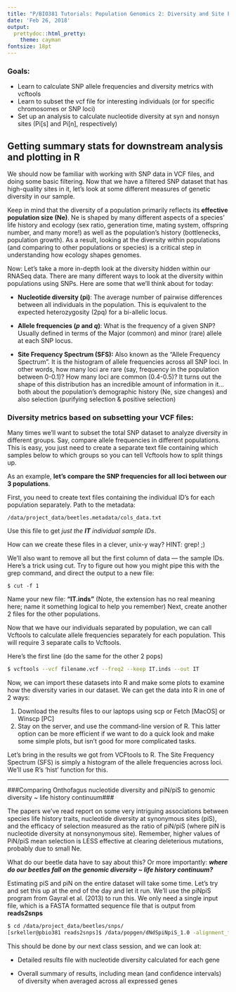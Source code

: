 ```yaml
---
title: "P/BIO381 Tutorials: Population Genomics 2: Diversity and Site Frequency Spectrum (SFS)"
date: 'Feb 26, 2018'
output:
  prettydoc::html_pretty:
    theme: cayman
fontsize: 18pt
---
```


### Goals:
* Learn to calculate SNP allele frequencies and diversity metrics with vcftools
* Learn to subset the vcf file for interesting individuals (or for specific chromosomes or SNP loci)
* Set up an analysis to calculate nucleotide diversity at syn and nonsyn sites (Pi[s] and Pi[n], respectively)

## Getting summary stats for downstream analysis and plotting in R##

We should now be familiar with working with SNP data in VCF files, and doing some basic filtering. Now that we have a filtered SNP dataset that has high-quality sites in it, let's look at some different measures of genetic diversity in our sample. 

Keep in mind that the diversity of a population primarily reflects its **effective population size (Ne)**.  Ne is shaped by many different aspects of a species' life history and ecology (sex ratio, generation time, mating system, offspring number, and many more!) as well as the population's history (bottlenecks, population growth). As a result, looking at the diversity within populations (and comparing to other populations or species) is a critical step in understanding how ecology shapes genomes. 

Now: Let's take a more in-depth look at the diversity hidden within our RNASeq data. There are many different ways to look at the diversity within populations using SNPs. Here are some that we'll think about for today:


- **Nucleotide diversity (pi)**: The average number of pairwise differences between all individuals in the population. This is equivalent to the expected heterozygosity (2pq) for a bi-allelic locus.

- **Allele frequencies (*p* and *q*)**: What is the frequency of a given SNP? Usually defined in terms of the Major (common) and minor (rare) allele at each SNP locus.

- **Site Frequency Spectrum (SFS):** Also known as the "Allele Frequency Spectrum". It is the histogram of allele frequencies across all SNP loci. In other words, how many loci are rare (say, frequency in the population between 0-0.1)? How many loci are common (0.4-0.5)? It turns out the shape of this distribution has an incredible amount of information in it…both about the population's demographic history (Ne, size changes) and also selection (purifying selection & positive selection)


### Diversity metrics based on subsetting your VCF files: ###

Many times we'll want to subset the total SNP dataset to analyze diversity in different groups. Say, compare allele frequencies in different populations. This is easy, you just need to create a separate text file containing which samples below to which groups so you can tell Vcftools how to split things up.

As an example, **let's compare the SNP frequencies for all loci between our 3 populations**. 

First, you need to create text files containing the individual ID's for each population separately. Path to the metadata: 

```
/data/project_data/beetles.metadata/cols_data.txt
```

Use this file to get *just the **IT** individual sample IDs*. 

How can we create these files in a clever, unix-y way?   HINT: grep!   ;)

We'll also want to remove all but the first column of data — the sample IDs. Here's a trick using cut. Try to figure out how you might pipe this with the grep command, and direct the output to a new file:

```
$ cut -f 1 
```

Name your new file: **"IT.inds"** (Note, the extension has no real meaning here; name it something logical to help you remember) Next, create another 2 files for the other populations.


Now that we have our individuals separated by population, we can call Vcftools to calculate allele frequencies separately for each population. This will require 3 separate calls to Vcftools.

Here's the first line (do the same for the other 2 pops)

```bash
$ vcftools --vcf filename.vcf --freq2 --keep IT.inds --out IT
```

Now, we can import these datasets into R and make some plots to examine how the diversity varies in our dataset. We can get the data into R in one of 2 ways:

1. Download the results files to our laptops using scp or Fetch [MacOS] or Winscp [PC]
2. Stay on the server, and use the command-line version of R. This latter option can be more efficient if we want to do a quick look and make some simple plots, but isn't good for more complicated tasks. 


Let's bring in the results we got from VCFtools to R. The Site Frequency Spectrum (SFS) is simply a histogram of the allele frequencies across loci. We'll use R's 'hist' function for this.


------------------------------------------

###Comparing Onthofagus nucleotide diversity and piN/piS to genomic diversity ~ life history continuum###

The papers we've read report on some very intriguing associations between species life history traits, nucleotide diversity at synonymous sites (piS), and the efficacy of selection measured as the ratio of piN/piS (where piN is nucleotide diversity at nonsynonymous site). Remember, higher values of PiN/piS mean selection is LESS effective at clearing deleterious mutations, probably due to small Ne.


What do our beetle data have to say about this? Or more importantly: ***where do our beetles fall on the genomic diversity ~ life history continuum?***


Estimating piS and piN on the entire dataset will take some time. Let's try and set this up at the end of the day and let it run. We'll use the piNpiS program from Gayral et al. (2013) to run this. We only need a single input file, which is a FASTA formatted sequence file that is output from **reads2snps**

```bash
$ cd /data/project_data/beetles/snps/
[srkeller@pbio381 reads2snps]$ /data/popgen/dNdSpiNpiS_1.0 -alignment_file=OTAU_2018_reads2snps.fas -ingroup=sp --contigs=even (or odd) --bs_replicates=100
```

This should be done by our next class session, and we can look at:

* Detailed results file with nucleotide diversity calculated for each gene


* Overall summary of results, including mean (and confidence intervals) of diversity when averaged across all expressed genes 